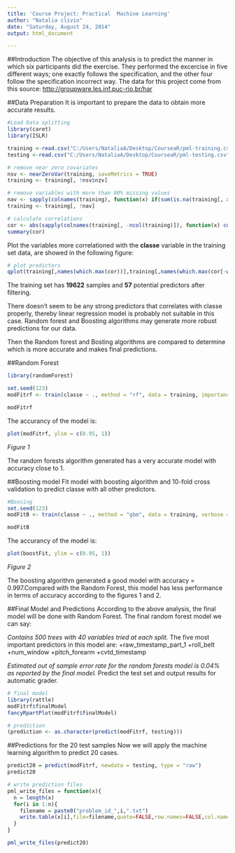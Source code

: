 ```yaml
---
title: 'Course Project: Practical  Machine Learning'
author: "Natalia clivio"
date: "Saturday, August 24, 2014"
output: html_document

---
```


##Introduction
The objective of this analysis is to predict the manner in which six participants did the exercise. They performed the excercise in five different ways; one exactly follows the specification, and the other four follow the specification incorrect way.
The data for this project come from this source: <http://groupware.les.inf.puc-rio.br/har>

##Data Preparation
It is important to prepare the data to obtain more accurate results. 
```r
#Load Data splitting
library(caret)
library(ISLR)

training <-read.csv("C:/Users/NataliaA/Desktop/CourseaR/pml-training.csv")
testing <-read.csv("C:/Users/NataliaA/Desktop/CourseaR/pml-testing.csv")

# remove near zero covariates
nsv <- nearZeroVar(training, saveMetrics = TRUE)
training <- training[, !nsv$nzv]

# remove variables with more than 80% missing values
nav <- sapply(colnames(training), function(x) if(sum(is.na(training[, x])) > 0.8*nrow(training)){return(T)}else{return(F)})
training <- training[, !nav]

# calculate correlations
cor <- abs(sapply(colnames(training[, -ncol(training)]), function(x) cor(as.numeric(training[, x]), as.numeric(training$classe), method = "spearman")))
summary(cor)
```

Plot the variables more correlationed with the **classe** variable in the training set data, are showed in the following figure: 

```r
# plot predictors 
qplot(training[,names(which.max(cor))],training[,names(which.max(cor[-which.max(cor)]))],colour=classe,data=training,xlab = names(which.max(cor)), ylab = names(which.max(cor[-which.max(cor)])))

```

The training set has **19622** samples and **57** potential predictors after filtering.

There doesn't seem to be any strong predictors that correlates with classe properly, thereby linear regression model is probably not suitable in this case. Random forest and Boosting algorithms may generate more robust predictions for our data.

Then the Random forest and Bosting algorithms are compared to determine which is more accurate and makes final predictions.

##Random Forest

```r

library(randomForest)

set.seed(123)
modFitrf <- train(classe ~ ., method = "rf", data = training, importance = TRUE, trControl = trainControl(method = "cv", number = 10))

modFitrf

```

The accurancy of the model is:

```r
plot(modFitrf, ylim = c(0.95, 1))

```
_Figure 1_

The random forests algorithm generated has a very accurate model with accuracy close to 1. 

##Boosting model
Fit model with boosting algorithm and 10-fold cross validation to predict classe with all other predictors.

```r
#Boosing
set.seed(123)
modFitB <- train(classe ~ ., method = "gbm", data = training, verbose = F, trControl = trainControl(method = "cv", number = 10))

modFitB
```

The accurancy of the model is:

```r
plot(boostFit, ylim = c(0.95, 1))
```
_Figure 2_

The boosting algorithm generated a good model with accuracy = 0.997.Compared with the Random Forest, this model has less performance in terms of accuracy according to the figures 1 and 2.

##Final Model and Predictions
According to the above analysis, the final model will be done with Random Forest. 
The final random forest model we can say: 

*Contains 500 trees with 40 variables tried at each split. 
*The five most important predictors in this model are:
  +raw_timestamp_part_1
  +roll_belt
  +num_window
  +pitch_forearm 
  +cvtd_timestamp
                
*Estimated out of sample error rate for the random forests model is 0.04% as reported by the final model.
*Predict the test set and output results for automatic grader.

```r
# final model
library(rattle)
modFitrf$finalModel
fancyRpartPlot(modFitrf$finalModel)
```

```r
# prediction
(prediction <- as.character(predict(modFitrf, testing)))
```

##Predictions for the 20 test samples
Now we will apply the machine learning algorithm to  predict 20 cases. 

```r
predict20 = predict(modFitrf, newdata = testing, type = "raw")
predict20
```

```r
# write prediction files
pml_write_files = function(x){
  n = length(x)
  for(i in 1:n){
    filename = paste0("problem_id_",i,".txt")
    write.table(x[i],file=filename,quote=FALSE,row.names=FALSE,col.names=FALSE)
  }
}

pml_write_files(predict20)
```
